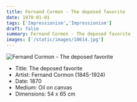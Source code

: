 ```yaml
---
title: Fernand Cormon - The deposed favorite
date: 1870-01-01
tags: ['Impressionism','Impressionism']
draft: false
summary: Fernand Cormon - The deposed favorite
images: ['/static/images/10614.jpg']
---
```


![Fernand Cormon - The deposed favorite](/static/images/10614.jpg)

* Title: The deposed favorite
* Artist: Fernand Cormon (1845-1924)
* Date: 1870
* Medium: Oil on canvas
* Dimensions: 54 x 65 cm


